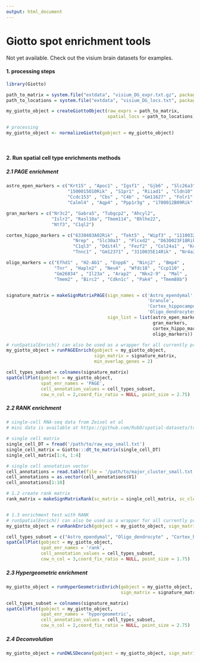 ```yaml
---
output: html_document
---
```



# Giotto spot enrichment tools

Not yet available. Check out the visium brain datasets for examples.


#### 1. processing steps
```r
library(Giotto)

path_to_matrix = system.file("extdata", "visium_DG_expr.txt.gz", package = 'Giotto')
path_to_locations = system.file("extdata", "visium_DG_locs.txt", package = 'Giotto')

my_giotto_object = createGiottoObject(raw_exprs = path_to_matrix,
                                      spatial_locs = path_to_locations)

# processing
my_giotto_object <- normalizeGiotto(gobject = my_giotto_object)
```





$~$

#### 2. Run spatial cell type enrichments methods

##### 2.1 PAGE enrichment
```r
astro_epen_markers = c("Krt15" , "Apoc1" , "Igsf1" , "Gjb6" , "Slc26a3" ,
                       "1500015O10Rik" , "S1pr1" , "Riiad1" , "Cldn10" , "Itih3" ,
                       "Ccdc153" , "Cbs" , "C4b" , "Gm11627" , "Folr1" ,
                       "Calml4" , "Aqp4" , "Ppp1r3g" , "1700012B09Rik" , "Hes5")

gran_markers = c("Nr3c2", "Gabra5", "Tubgcp2", "Ahcyl2",
                 "Islr2", "Rasl10a", "Tmem114", "Bhlhe22", 
                 "Ntf3", "C1ql2")

cortex_hippo_markers = c("6330403A02Rik" , "Tekt5" , "Wipf3" , "1110032F04Rik" , "Lmo3" ,
                         "Nrep" , "Slc30a3" , "Plcxd2" , "D630023F18Rik" , "Nptx1" ,
                         "C1ql3" , "Ddit4l" , "Fezf2" , "Col24a1" , "Kcnf1" ,
                         "Tnnc1" , "Gm12371" , "3110035E14Rik" , "Nr4a2" , "Nr4a3")

oligo_markers = c("Efhd1" , "H2-Ab1" , "Enpp6" , "Ninj2" , "Bmp4" ,
                  "Tnr" , "Hapln2" , "Neu4" , "Wfdc18" , "Ccp110" ,
                  "Gm26834" , "Il23a" , "Arap2" , "Nkx2-9" , "Mal" ,
                  "Tmem2" , "Birc2" , "Cdkn1c" , "Pak4" , "Tmem88b")        


signature_matrix = makeSignMatrixPAGE(sign_names = c('Astro_ependymal',
                                                     'Granule',
                                                     'Cortex_hippocampus',
                                                     'Oligo_dendrocytes'),
                                      sign_list = list(astro_epen_markers,
                                                       gran_markers,
                                                       cortex_hippo_markers,
                                                       oligo_markers))

# runSpatialEnrich() can also be used as a wrapper for all currently provided enrichment options
my_giotto_object = runPAGEEnrich(gobject = my_giotto_object,
                                 sign_matrix = signature_matrix,
                                 min_overlap_genes = 2)
```

```r
cell_types_subset = colnames(signature_matrix)
spatCellPlot(gobject = my_giotto_object, 
             spat_enr_names = 'PAGE',
             cell_annotation_values = cell_types_subset,
             cow_n_col = 2,coord_fix_ratio = NULL, point_size = 2.75)
```


##### 2.2 RANK enrichment

```r

# single-cell RNA-seq data from Zeisel et al
# mini data is available at https://github.com/RubD/spatial-datasets/tree/master/data/2019_visium_brain

# single cell matrix
single_cell_DT = fread('/path/to/raw_exp_small.txt')
single_cell_matrix = Giotto:::dt_to_matrix(single_cell_DT)
single_cell_matrix[1:4, 1:4]

# single cell annotation vector
cell_annotations = read.table(file = '/path/to/major_cluster_small.txt')
cell_annotations = as.vector(cell_annotations$V1)
cell_annotations[1:10]

# 1.2 create rank matrix
rank_matrix = makeSignMatrixRank(sc_matrix = single_cell_matrix, sc_cluster_ids = cell_annotations)


# 1.3 enrichment test with RANK
# runSpatialEnrich() can also be used as a wrapper for all currently provided enrichment options
my_giotto_object = runRankEnrich(gobject = my_giotto_object, sign_matrix = rank_matrix)
```

```r
cell_types_subset = c("Astro_ependymal", "Oligo_dendrocyte" , "Cortex_hippocampus" , "Granule_neurons" )
spatCellPlot(gobject = my_giotto_object, 
             spat_enr_names = 'rank',
             cell_annotation_values = cell_types_subset,
             cow_n_col = 3,coord_fix_ratio = NULL, point_size = 1.75)
```


##### 2.3 Hypergeometric enrichment

```r
my_giotto_object = runHyperGeometricEnrich(gobject = my_giotto_object,
                                           sign_matrix = signature_matrix)
```


```r
cell_types_subset = colnames(signature_matrix)
spatCellPlot(gobject = my_giotto_object, 
             spat_enr_names = 'hypergeometric',
             cell_annotation_values = cell_types_subset,
             cow_n_col = 2,coord_fix_ratio = NULL, point_size = 2.75)
```



##### 2.4 Deconvolution

```r
my_giotto_object = runDWLSDeconv(gobject = my_giotto_object, sign_matrix = signature_matrix)
```




